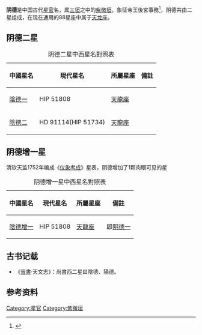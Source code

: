 {{otheruses|other=道教和中国民间信仰文化中的功德概念（又称[[阴骘|阴骘]]）|功德 (道教)}}
'''阴德'''是中国古代[[星官|星官]]名，属[[三垣|三垣]]之中的[[紫微垣|紫微垣]]，象征帝王後宮事務<ref>{{Cite web |url=http://aeea.nmns.edu.tw/2006/0606/ap060611.html |title=紫微右垣 |accessdate=2011-02-15 |archive-date=2019-05-25 |archive-url=https://web.archive.org/web/20190525183108/http://aeea.nmns.edu.tw/2006/0606/ap060611.html |dead-url=no }}</ref>，阴德共由二星组成，在现在通用的88星座中属于[[天龙座|天龙座]]。

==阴德二星==
{| class="wikitable"  align="center" style="text-align:center; width:100%"
|+阴德二星中西星名對照表
|-
! 中國星名 !! 現代星名 !! 所屬星座 !! 備註
|-
| [[陰德一|陰德一]] || HIP 51808 || [[天龍座|天龍座]] || 
|-
| [[陰德二|陰德二]] || HD 91114(HIP 51734) || [[天龍座|天龍座]] || 
|}

==阴德增一星==
清钦天监1752年编成《[[仪象考成|仪象考成]]》星表，阴德增加了1颗肉眼可见的星
{| class="wikitable"  align="center" style="text-align:center; width:100%"
|+阴德增一星中西星名對照表
|-
! 中國星名 !! 現代星名 !! 所屬星座 !! 備註
|-
| [[陰德增一|陰德增一]] || HIP 51808 || [[天龍座|天龍座]] || 即[[阴德一|阴德一]]
|}
==古书记载==
* 《[[晉書|晉書]]‧天文志》：尚書西二星曰陰德、陽德。 

==参考资料==
{{reflist}}

{{三垣}}

[[Category:星官|Category:星官]]
[[Category:紫微垣|Category:紫微垣]]
